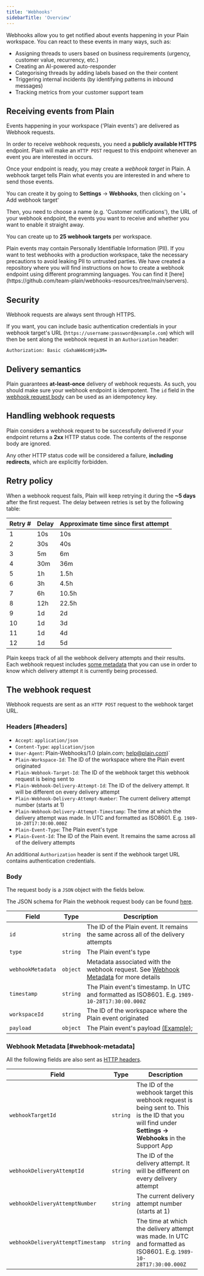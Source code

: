 ```yaml
---
title: 'Webhooks'
sidebarTitle: 'Overview'
---
```


Webhooks allow you to get notified about events happening in your Plain workspace. You can react to these events in many ways, such as:

- Assigning threads to users based on business requirements (urgency, customer value, recurrency, etc.)
- Creating an AI-powered auto-responder
- Categorising threads by adding labels based on the their content
- Triggering internal incidents (by identifying patterns in inbound messages)
- Tracking metrics from your customer support team

## Receiving events from Plain

Events happening in your workspace ('Plain events') are delivered as Webhook requests.

In order to receive webhook requests, you need a **publicly available HTTPS** endpoint. Plain will make
an `HTTP POST` request to this endpoint whenever an event you are interested in occurs.

Once your endpoint is ready, you may create a _webhook target_ in Plain. A webhook target tells Plain what events you
are interested in and where to send those events.

You can create it by going to **Settings** → **Webhooks**, then clicking on '+ Add webhook target'

Then, you need to choose a name (e.g. 'Customer notifications'), the URL of your webhook endpoint, the events you want
to receive and whether you want to enable it straight away.

You can create up to **25 webhook targets** per workspace.

<Warning>
  Plain events may contain Personally Identifiable Information (PII). If you want to test webhooks
  with a production workspace, take the necessary precautions to avoid leaking PII to untrusted
  parties.
</Warning>

<Note>
  We have created a repository where you will find instructions on how to create a webhook endpoint
  using different programming languages. You can find it
  [here](https://github.com/team-plain/webhooks-resources/tree/main/servers).
</Note>

## Security

Webhook requests are always sent through HTTPS.

If you want, you can include basic authentication credentials in your webhook target's URL (`https://username:password@example.com`) which will then be sent along the webhook request in an `Authorization` header:

```text
Authorization: Basic cGxhaW46cm9ja3M=
```

## Delivery semantics

Plain guarantees **at-least-once** delivery of webhook requests. As such, you should make sure your webhook endpoint is idempotent. The `id` field in the [webhook request body](#body) can be used as an idempotency key.

## Handling webhook requests

Plain considers a webhook request to be successfully delivered if your endpoint returns a **2xx** HTTP status code. The contents of the response body are ignored.

Any other HTTP status code will be considered a failure, **including redirects**, which are explicitly forbidden.

## Retry policy

When a webhook request fails, Plain will keep retrying it during the **~5 days** after the first request. The delay between
retries is set by the following table:

| Retry # | Delay | Approximate time since first attempt |
| ------- | ----- | ------------------------------------ |
| 1       | 10s   | 10s                                  |
| 2       | 30s   | 40s                                  |
| 3       | 5m    | 6m                                   |
| 4       | 30m   | 36m                                  |
| 5       | 1h    | 1.5h                                 |
| 6       | 3h    | 4.5h                                 |
| 7       | 6h    | 10.5h                                |
| 8       | 12h   | 22.5h                                |
| 9       | 1d    | 2d                                   |
| 10      | 1d    | 3d                                   |
| 11      | 1d    | 4d                                   |
| 12      | 1d    | 5d                                   |

Plain keeps track of all the webhook delivery attempts and their results. Each webhook request
includes [some metadata](#webhook-metadata) that you can use in order to know which delivery attempt it is currently
being processed.

## The webhook request

Webhook requests are sent as an `HTTP POST` request to the webhook target URL.

### Headers [#headers]

- `Accept`: `application/json`
- `Content-Type`: `application/json`
- `User-Agent`: Plain-Webhooks/1.0 (plain.com; help@plain.com)`
- `Plain-Workspace-Id`: The ID of the workspace where the Plain event originated
- `Plain-Webhook-Target-Id`: The ID of the webhook target this webhook request is being sent to
- `Plain-Webhook-Delivery-Attempt-Id`: The ID of the delivery attempt. It will be different on every delivery attempt
- `Plain-Webhook-Delivery-Attempt-Number`: The current delivery attempt number (starts at 1)
- `Plain-Webhook-Delivery-Attempt-Timestamp`: The time at which the delivery attempt was made. In UTC and formatted as
  ISO8601. E.g. `1989-10-28T17:30:00.000Z`
- `Plain-Event-Type`: The Plain event's type
- `Plain-Event-Id`: The ID of the Plain event. It remains the same across all of the delivery attempts

An additional `Authorization` header is sent if the webhook target URL contains authentication credentials.

### Body

The request body is a `JSON` object with the fields below.

The JSON schema for Plain the webhook request body can be found [here](https://core-api.uk.plain.com/webhooks/schema.json).

| Field             | Type     | Description                                                                                              |
| ----------------- | -------- | -------------------------------------------------------------------------------------------------------- |
| `id`              | `string` | The ID of the Plain event. It remains the same across all of the delivery attempts                       |
| `type`            | `string` | The Plain event's type                                                                                   |
| `webhookMetadata` | `object` | Metadata associated with the webhook request. See [Webhook Metadata](#webhook-metadata) for more details |
| `timestamp`       | `string` | The Plain event's timestamp. In UTC and formatted as ISO8601. E.g. `1989-10-28T17:30:00.000Z`            |
| `workspaceId`     | `string` | The ID of the workspace where the Plain event originated                                                 |
| `payload`         | `object` | The Plain event's payload [(Example)](/api-reference/webhooks/thread-created);                           |

### Webhook Metadata [#webhook-metadata]

All the following fields are also sent as [HTTP headers](#headers).

| Field                             | Type     | Description                                                                                                                                             |
| --------------------------------- | -------- | ------------------------------------------------------------------------------------------------------------------------------------------------------- |
| `webhookTargetId`                 | `string` | The ID of the webhook target this webhook request is being sent to. This is the ID that you will find under **Settings -> Webhooks** in the Support App |
| `webhookDeliveryAttemptId`        | `string` | The ID of the delivery attempt. It will be different on every delivery attempt                                                                          |
| `webhookDeliveryAttemptNumber`    | `string` | The current delivery attempt number (starts at 1)                                                                                                       |
| `webhookDeliveryAttemptTimestamp` | `string` | The time at which the delivery attempt was made. In UTC and formatted as ISO8601. E.g. `1989-10-28T17:30:00.000Z`                                       |
